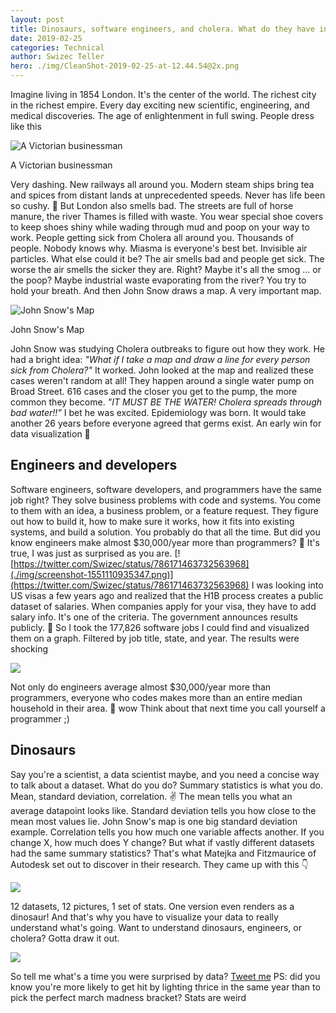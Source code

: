 ```yaml
---
layout: post
title: Dinosaurs, software engineers, and cholera. What do they have in common?
date: 2019-02-25
categories: Technical
author: Swizec Teller
hero: ./img/CleanShot-2019-02-25-at-12.44.54@2x.png
---
```


Imagine living in 1854 London. It's the center of the world. The richest city in the richest empire. Every day exciting new scientific, engineering, and medical discoveries. The age of enlightenment in full swing. People dress like this

![A Victorian businessman](./img/gallery_1850s_bowtie.gif)

A Victorian businessman

Very dashing. New railways all around you. Modern steam ships bring tea and spices from distant lands at unprecedented speeds. Never has life been so cushy. 🎩 But London also smells bad. The streets are full of horse manure, the river Thames is filled with waste. You wear special shoe covers to keep shoes shiny while wading through mud and poop on your way to work. People getting sick from Cholera all around you. Thousands of people. Nobody knows why. Miasma is everyone's best bet. Invisible air particles. What else could it be? The air smells bad and people get sick. The worse the air smells the sicker they are. Right? Maybe it's all the smog ... or the poop? Maybe industrial waste evaporating from the river? You try to hold your breath. And then John Snow draws a map. A very important map.

![John Snow's Map](./img/1920px-Snow-cholera-map-1.jpg)

John Snow's Map

John Snow was studying Cholera outbreaks to figure out how they work. He had a bright idea: _"What if I take a map and draw a line for every person sick from Cholera?"_ It worked. John looked at the map and realized these cases weren't random at all! They happen around a single water pump on Broad Street. 616 cases and the closer you get to the pump, the more common they become. _"IT MUST BE THE WATER! Cholera spreads through bad water!!"_ I bet he was excited. Epidemiology was born. It would take another 26 years before everyone agreed that germs exist. An early win for data visualization 💪

## Engineers and developers

Software engineers, software developers, and programmers have the same job right? They solve business problems with code and systems. You come to them with an idea, a business problem, or a feature request. They figure out how to build it, how to make sure it works, how it fits into existing systems, and build a solution. You probably do that all the time. But did you know engineers make almost $30,000/year more than programmers? 🤨 It's true, I was just as surprised as you are. [![https://twitter.com/Swizec/status/786171463732563968](./img/screenshot-1551110935347.png)](https://twitter.com/Swizec/status/786171463732563968) I was looking into US visas a few years ago and realized that the H1B process creates a public dataset of salaries. When companies apply for your visa, they have to add salary info. It's one of the criteria. The government announces results publicly. 🤔 So I took the 177,826 software jobs I could find and visualized them on a graph. Filtered by job title, state, and year. The results were shocking

![](./img/salaries.92f742c6.gif)

Not only do engineers average almost $30,000/year more than programmers, everyone who codes makes more than an entire median household in their area. 🤯 wow Think about that next time you call yourself a programmer ;)

## Dinosaurs

Say you're a scientist, a data scientist maybe, and you need a concise way to talk about a dataset. What do you do? Summary statistics is what you do. Mean, standard deviation, correlation. ✌️ The mean tells you what an average datapoint looks like. Standard deviation tells you how close to the mean most values lie. John Snow's map is one big standard deviation example. Correlation tells you how much one variable affects another. If you change X, how much does Y change? But what if vastly different datasets had the same summary statistics? That's what Matejka and Fitzmaurice of Autodesk set out to discover in their research. They came up with this 👇

![](./img/datasaurus.276ab6ca.gif)

12 datasets, 12 pictures, 1 set of stats. One version even renders as a dinosaur! And that's why you have to visualize your data to really understand what's going. Want to understand dinosaurs, engineers, or cholera? Gotta draw it out.

![](./img/giphy.gif)

So tell me what's a time you were surprised by data? [Tweet me](https://twitter.com/Swizec) PS: did you know you're more likely to get hit by lighting thrice in the same year than to pick the perfect march madness bracket? Stats are weird
